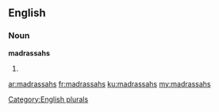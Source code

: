 ==English==

===Noun===
'''madrassahs'''

# {{plural of|madrassah}}

[[Category:English plurals]]

[[ar:madrassahs]]
[[fr:madrassahs]]
[[ku:madrassahs]]
[[my:madrassahs]]